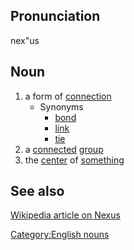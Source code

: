 ==Pronunciation==
nex"us

==Noun==
# a form of [[connection]]
#* Synonyms
#** [[bond]]
#** [[link]]
#** [[tie]]
# a [[connect]]ed [[group]]
# the [[center]] of [[something]]

==See also==
[http://en.wikipedia.org/wiki/Nexus Wikipedia article on Nexus]

[[Category:English nouns]]